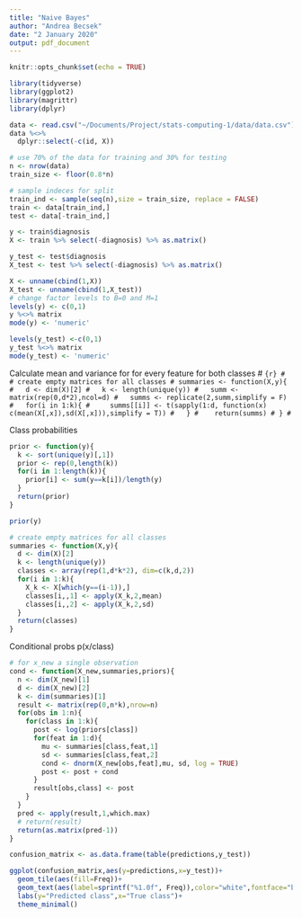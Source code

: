 ```yaml
---
title: "Naive Bayes"
author: "Andrea Becsek"
date: "2 January 2020"
output: pdf_document
---
```


```r
knitr::opts_chunk$set(echo = TRUE)
```

```r
library(tidyverse)
library(ggplot2)
library(magrittr)
library(dplyr)
```

```r
data <- read.csv("~/Documents/Project/stats-computing-1/data/data.csv")
data %<>%  
  dplyr::select(-c(id, X))
```

```r
# use 70% of the data for training and 30% for testing
n <- nrow(data)
train_size <- floor(0.8*n)

# sample indeces for split
train_ind <- sample(seq(n),size = train_size, replace = FALSE)
train <- data[train_ind,]
test <- data[-train_ind,]
```

```r
y <- train$diagnosis
X <- train %>% select(-diagnosis) %>% as.matrix()

y_test <- test$diagnosis
X_test <- test %>% select(-diagnosis) %>% as.matrix()

X <- unname(cbind(1,X))
X_test <- unname(cbind(1,X_test))
# change factor levels to B=0 and M=1
levels(y) <- c(0,1)
y %<>% matrix
mode(y) <- 'numeric'

levels(y_test) <-c(0,1)
y_test %<>% matrix
mode(y_test) <- 'numeric'
```



<!-- Conditional probabilities -->
<!-- ```{r} -->
<!-- gaussian <- function(x,mean,var){ -->
<!--   return(exp(-(x-mean)^2/(2*var^2)) * (1/sqrt(2*pi*var^2))) -->
<!-- } -->
<!-- ``` -->

Calculate mean and variance for for every feature for both classes
# ```{r}
# # create empty matrices for all classes
# summaries <- function(X,y){
#   d <- dim(X)[2]
#   k <- length(unique(y))
#   summ <- matrix(rep(0,d*2),ncol=d)
#   summs <- replicate(2,summ,simplify = F)
#   for(i in 1:k){
#     summs[[i]] <- t(sapply(1:d, function(x) c(mean(X[,x]),sd(X[,x])),simplify = T))
#   }
#    return(summs)
# }
# ```


Class probabilities
```r
prior <- function(y){
  k <- sort(unique(y)[,1])
  prior <- rep(0,length(k))
  for(i in 1:length(k)){
    prior[i] <- sum(y==k[i])/length(y)
  }
  return(prior)
}
```

```r
prior(y)
```

```r
# create empty matrices for all classes
summaries <- function(X,y){
  d <- dim(X)[2]
  k <- length(unique(y))
  classes <- array(rep(1,d*k*2), dim=c(k,d,2))
  for(i in 1:k){
    X_k <- X[which(y==(i-1)),]
    classes[i,,1] <- apply(X_k,2,mean)
    classes[i,,2] <- apply(X_k,2,sd)
  }
  return(classes)
}
```

Conditional probs p(x/class)
```r
# for x_new a single observation
cond <- function(X_new,summaries,priors){
  n <- dim(X_new)[1]
  d <- dim(X_new)[2]
  k <- dim(summaries)[1]
  result <- matrix(rep(0,n*k),nrow=n)
  for(obs in 1:n){
    for(class in 1:k){
      post <- log(priors[class])
      for(feat in 1:d){
        mu <- summaries[class,feat,1]
        sd <- summaries[class,feat,2]
        cond <- dnorm(X_new[obs,feat],mu, sd, log = TRUE)
        post <- post + cond
      }
      result[obs,class] <- post
    }
  }
  pred <- apply(result,1,which.max) 
  # return(result)
  return(as.matrix(pred-1))
}  
```

```r
confusion_matrix <- as.data.frame(table(predictions,y_test))

ggplot(confusion_matrix,aes(y=predictions,x=y_test))+
  geom_tile(aes(fill=Freq))+
  geom_text(aes(label=sprintf("%1.0f", Freq)),color="white",fontface="bold")+
  labs(y="Predicted class",x="True class")+
  theme_minimal()
```



